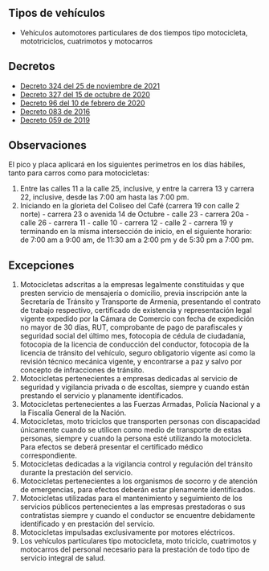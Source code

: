 ## Tipos de vehículos

- Vehículos automotores particulares de dos tiempos tipo motocicleta, mototriciclos, cuatrimotos y motocarros

## Decretos

- [Decreto 324 del 25 de noviembre de 2021](https://www.armenia.gov.co/wp-content/uploads/2021/11/GACETA_MUNICIPAL_2601-_NOV_26_DE_2021.pdf)
- [Decreto 327 del 15 de octubre de 2020](https://www.armenia.gov.co/wp-content/uploads/2020/10/decreto_327_transito.pdf)
- [Decreto 96 del 10 de febrero de 2020](https://armenia.gov.co/wp-content/uploads/2020/2/GACETA_MUNICIPAL_2349-_FEBRERO_10_DE_2020.pdf)
- [Decreto 083 de 2016](/armenia/decreto-083-de-2016.pdf)
- [Decreto 059 de 2019](/armenia/decreto-059-de-2019.pdf)

## Observaciones

El pico y placa aplicará en los siguientes perímetros en los días hábiles, tanto para carros como para motocicletas:

1. Entre las calles 11 a la calle 25, inclusive, y entre la carrera 13 y carrera 22, inclusive, desde las 7:00 am hasta las 7:00 pm.
2. Iniciando en la glorieta del Coliseo del Café (carrera 19 con calle 2 norte) - carrera 23 o avenida 14 de Octubre - calle 23 - carrera 20a - calle 26 - carrera 11 - calle 10 - carrera 12 - calle 2 - carrera 19 y terminando en la misma intersección de inicio, en el siguiente horario: de 7:00 am a 9:00 am, de 11:30 am a 2:00 pm y de 5:30 pm a 7:00 pm.

## Excepciones

1. Motocicletas adscritas a la empresas legalmente constituidas y que presten servicio de mensajería o domicilio, previa inscripción ante la Secretaría de Tránsito y Transporte de Armenia, presentando el contrato de trabajo respectivo, certificado de existencia y representación legal vigente expedido por la Cámara de Comercio con fecha de expedición no mayor de 30 días, RUT, comprobante de pago de parafiscales y seguridad social del último mes, fotocopia de cédula de ciudadanía, fotocopia de la licencia de conducción del conductor, fotocopia de la licencia de tránsito del vehículo, seguro obligatorio vigente así como la revisión técnico mecánica vigente, y encontrarse a paz y salvo por concepto de infracciones de tránsito.
2. Motocicletas pertenecientes a empresas dedicadas al servicio de seguridad y vigilancia privada o de escoltas, siempre y cuando están prestando el servicio y planamente identificados.
3. Motocicletas pertenecientes a las Fuerzas Armadas, Policía Nacional y a la Fiscalía General de la Nación.
4. Motocicletas, moto triciclos que transporten personas con discapacidad únicamente cuando se utilicen como medio de transporte de estas personas, siempre y cuando la persona esté utilizando la motocicleta. Para efectos se deberá presentar el certificado médico correspondiente.
5. Motocicletas dedicadas a la vigilancia control y regulación del tránsito durante la prestación del servicio.
6. Motocicletas pertenecientes a los organismos de socorro y de atención de emergencias, para efectos deberán estar plenamente identificados.
7. Motocicletas utilizadas para el mantenimiento y seguimiento de los servicios públicos pertenecientes a las empresas prestadoras o sus contratistas siempre y cuando el conductor se encuentre debidamente identificado y en prestación del servicio.
8. Motocicletas impulsadas exclusivamente por motores eléctricos.
9. Los vehículos particulares tipo motocicleta, moto triciclo, cuatrimotos y motocarros del personal necesario para la prestación de todo tipo de servicio integral de salud.

